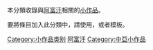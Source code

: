 {{hiddencat}}
本分類收錄與[[阿富汗|阿富汗]]相關的[[Wikipedia:小作品|小作品]]。

要將條目加入此分類中，請使用'''{{tl|Afghanistan-stub}}'''，或者'''{{tl|阿富汗小作品}}'''模板。

[[Category:小作品类别|Category:小作品类别]]
[[Category:阿富汗|]]
[[Category:中亞小作品|Category:中亞小作品]]